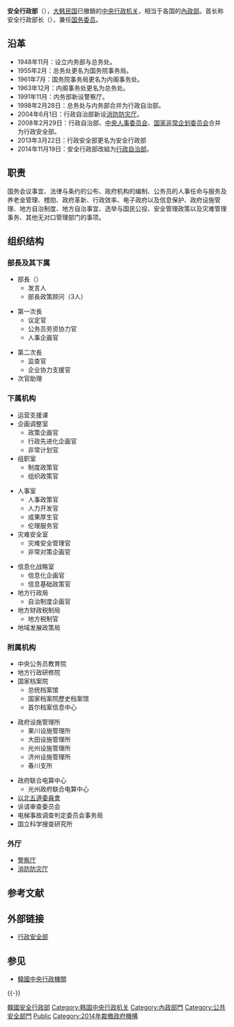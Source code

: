{{Distinguish|行政安全部}}
{{Infobox Korean name
|title = 安全行政部
|hangul = 안전행정부
|hanja = 安全行政部
|rr = Anjeon Haengjeong-bu
|mr = Anjŏn Haengjŏngbu
}}

'''安全行政部'''（{{kor|諺=안전행정부|漢=安全行政部|名=南}}），[[大韩民国|大韩民国]]已撤銷的[[韓國中央行政機關|中央行政机关]]，相当于各国的[[內政部|內政部]]。首长称安全行政部长（{{Kor|諺=안전행정부 장관|漢=安全行政部長官|link=no}}），兼任[[国务委员|国务委员]]。

== 沿革 ==
* 1948年11月：设立内务部与总务处。
* 1955年2月：总务处更名为国务院事务局。
* 1961年7月：国务院事务局更名为内阁事务处。
* 1963年12月：内阁事务处更名为总务处。
* 1991年11月：内务部新设警察厅。
* 1998年2月28日：总务处与内务部合并为行政自治部。
* 2004年6月1日：行政自治部新设[[消防防灾厅|消防防灾厅]]。
* 2008年2月29日：行政自治部、[[中央人事委员会|中央人事委员会]]、[[国家非常企划委员会|国家非常企划委员会]]合并为行政安全部。
* 2013年3月22日：行政安全部更名为安全行政部
* 2014年11月19日：安全行政部改組为[[行政自治部|行政自治部]]。

== 职责 ==
国务会议事宜、法律与条约的公布、政府机构的编制、公务员的人事任命与服务及养老金管理、稽勋、政府革新、行政效率、电子政府以及信息保护、政府设施管理、地方自治制度、地方自治事宜、选举与国民公投、安全管理政策以及灾难管理事务、其他无对口管理部门的事项。

== 组织结构 ==
=== 部長及其下属 ===
{{col-begin}}
{{col-break}}
* 部長（{{Kor|諺=안전행정부 장관|漢=安全行政部長官}}）
** 发言人
** 部長政策顾问（3人）
{{col-break}}
* 第一次長
** 议定官
** 公务员劳资协力官
** 人事企画官
{{col-break}}
* 第二次長
** 监查官
** 企业协力支援官
* 次官助理
{{col-end}}

=== 下属机构 ===
{{col-begin}}
{{col-break}}
* 运营支援课
* 企画调整室
** 政策企画官
** 行政先进化企画官
** 非常计划官
* 组职室
** 制度政策官
** 组织政策官
{{col-break}}
* 人事室
** 人事政策官
** 人力开发官
** 成果厚生官
** 伦理服务官
* 灾难安全室
** 灾难安全管理官
** 非常对策企画官
{{col-break}}
* 信息化战略室
** 信息化企画官
** 信息基础政策官
* 地方行政局
** 自治制度企画官
* 地方财政税制局
** 地方税制官
* 地域发展政策局
{{col-end}}

=== 附属机构 ===
{{col-begin}}
{{col-break}}
*中央公务员教育院
*地方行政研修院
*国家档案院
**总统档案馆
**国家档案院歷史档案馆
**首尔档案信息中心
{{col-break}}
*政府设施管理所
**果川设施管理所
**大田设施管理所
**光州设施管理所
**济州设施管理所
**春川支所
{{col-break}}
*政府联合电算中心
**光州政府联合电算中心
*[[以北五道|以北五道委員會]]
*诉请审查委员会
*电梯事故调查判定委员会事务局
*国立科学搜查研究所
{{col-end}}

=== 外厅 ===
* [[韩国警察厅|警察厅]]
* [[消防防灾厅|消防防灾厅]]

== 参考文献 ==
{{Reflist}}

== 外部链接 ==
* [https://web.archive.org/web/20080707035106/http://www.mopas.go.kr/gpms/index.jsp 行政安全部]{{ko}}{{en}}

== 参见 ==
* [[韓國中央行政機關|韓國中央行政機關]]

{{-}}
{{韩国中央行政机关}}
[[Category:韓國安全行政部|]]
[[Category:韩国中央行政机关|Category:韩国中央行政机关]]
[[Category:內政部門|Category:內政部門]]
[[Category:公共安全部門|Category:公共安全部門]]
[[Category:2008年建立政府機構|Public]]
[[Category:2014年裁撤政府機構|Category:2014年裁撤政府機構]]